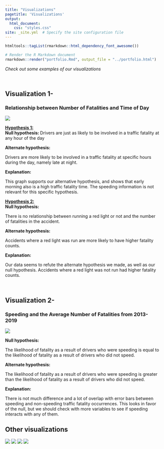 ```yaml
---
title: "Visualizations"
pagetitle: 'Visualizations'
output: 
  html_document: 
    css: "styles.css"
site: _site.yml  # Specify the site configuration file
---
```


```r
htmltools::tagList(rmarkdown::html_dependency_font_awesome())

# Render the R Markdown document
rmarkdown::render("portfolio.Rmd", output_file = "../portfolio.html")

```

*Check out some examples of our visualizations*

<br>

<h2>Visualization 1-</h2> 

<h3>**Relationship between Number of Fatalities and Time of Day**</h3>


<img src="../visuals/figure3.png">

<u><strong> Hypothesis 1:</strong> </u> <br>
<b>  Null hypothesis: </b>  Drivers are just as likely to be involved in a traffic fatality at any hour of the day </p>

 <b>  Alternate hypothesis: </b>  <p> Drivers are more likely to be involved in a traffic fatality at specific hours during the day, namely late at night.</p>
 <b>  Explanation: </b> <p>     This graph supports our alternative hypothesis, and shows that early morning also is a high traffic fatality time. The speeding information is not relevant for this specific hypothesis. </p>
    
<u><strong> Hypothesis 2:</strong> </u> <br>
 <b>  Null hypothesis: </b> <p>There is no relationship between running a red light or not and the number of fatalities in the accident.
 </p>

 <b>  Alternate hypothesis: </b> <p> Accidents where a red light was run are more likely to have higher fatality counts.</p>
 <b>  Explanation: </b> <p>Our data seems to refute the alternate hypothesis we made, as well as our null hypothesis. Accidents where a red light was not run had higher fatality counts.
 </p>

<br>
<h2>Visualization 2-</h2> 
<h3> **Speeding and the Average Number of Fatalities from 2013-2019** </h3>

 <img src="../visuals/figure2.png">
 
 <b>  Null hypothesis: </b> <p>The likelihood of fatality as a result of drivers who were speeding is equal to the likelihood of fatality as a result of drivers who did not speed.
 </p>

 <b>  Alternate hypothesis: </b> <p> The likelihood of fatality as a result of drivers who were speeding is greater than the likelihood of fatality as a result of drivers who did not speed.
</p>
 <b>  Explanation: </b> <p>There is not much difference and a lot of overlap with error bars between speeding and non-speeding traffic fatality occurrences. This looks in favor of the null, but we should check with more variables to see if speeding interacts with any of them.
 </p>

<h2>Other visualizations </h2>
<img src="../visuals/figure4.png">
<img src="../visuals/figure5.png">
<img src="../visuals/figure6.png">
<img src="../visuals/figure7.png">
